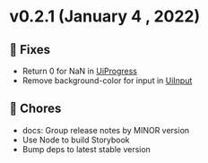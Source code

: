 
<Meta title="Releases/v0.2.x/v0.2.1" />

<style> {`
  code {
    background-color: transparent!important;
  }
`}</style>

# v0.2.1 (January 4 , 2022)

## 🐛 Fixes
- Return 0 for NaN in [UiProgress](/story/atoms-progress--common)
- Remove background-color for input in [UiInput](/story/atoms-input--with-placeholder)

## 🧹 Chores
- docs: Group release notes by MINOR version
- Use Node to build Storybook
- Bump deps to latest stable version
